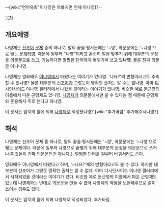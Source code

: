 --[wiki:"언어유희"이나영은 이빠지면 언제 이나영]?--

[[목차]]

== 개요에영 ==
나영체는 [[신조어]] [[문체]] 중의 하나로, 말의 끝을 평서문에는 '~영', 의문문에는 '~나영'으로 맺는 [[문체]]라영. 때문에 일부러 "나영"이라고 온전히 말을 맞추기 위해 대부분의 문장을 의문문으로 쓰고, 가능하다면 멀쩡한 단어까지 바꿔가며 쓰고 있'''나영'''. 몰론 진짜 의문문 아니나영. 

나영체는 영화배우 [[이나영]]에서 따왔다는 이야기가 있다영. '나요?'의 변형이라고도 추측할 수 있나영? 몰론 대부분의 [[신조어]]가 그렇듯이 명확한 출처는 알 수는 없나영. 아마 [[디시인사이드]] 이나영 갤러리에서 나왔을 것이라는 이야기가 있나영. 비슷한 예로 [[문근영]]의 이름에서 따온 근영체도 있나영. [[나영체]]가 의문문에서만 쓸 수 있다는 점 때문에 근영체와 혼용해서 주로 쓴다고 하나영.

이 문서는 암묵의 룰에 의해 [[나영체]]로 작성됐나영? [wiki:"추가바람" 추가해주시나영?]

== 해석 ==
나영체는 신조어 문체 중 하나로, 말의 끝을 평서문에는 '~영', 의문문에는 '~나영'으로 맺는 문체이다. 때문에 일부러 나영으로 끝맺기 위해 대부분의 문장을 의문문으로 쓰거나(이것들이 진짜 의문문인건 아니다.), 멀쩡한 단어를 일부러 바꿔서라도 쓴다.

영화배우 이나영에서 따왔다고 하며, '~나요?'체의 변형이라고도 볼 수 있다. 하지만 대부분의 신조어가 그렇듯 명확한 출처는 알 수 없다. 아마 디시인사이드 이나영 갤러리에서 시작되었을 것이라는 이야기가 있다. 비슷한 예로 문근영의 이름에서 따온 근영체도 있는데 나영체와는 반대로 의문문을 만들 수 없어 나영체의 약점을 보완해주므로 같이 쓰이는 경우도 있다.

이 문서는 암묵의 룰에 의해 나영체로 작성되었다. 추가바람.
